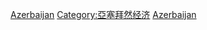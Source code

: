 {{Commonscat|Industry in Azerbaijan}}

[[Category:亚洲各国产业|Azerbaijan]]
[[Category:亞塞拜然经济|Category:亞塞拜然经济]]
[[Category:欧洲各国产业|Azerbaijan]]